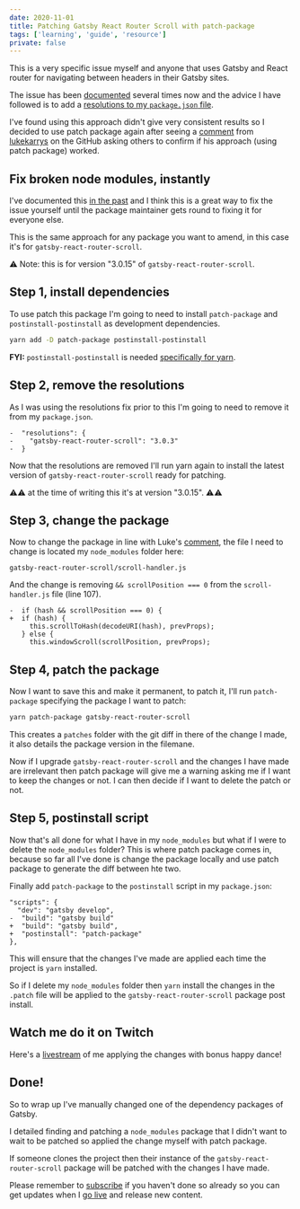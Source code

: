 ```yaml
---
date: 2020-11-01
title: Patching Gatsby React Router Scroll with patch-package
tags: ['learning', 'guide', 'resource']
private: false
---
```


This is a very specific issue myself and anyone that uses Gatsby and
React router for navigating between headers in their Gatsby sites.

The issue has been [documented] several times now and the advice I
have followed is to add a [resolutions to my `package.json` file].

I've found using this approach didn't give very consistent results so
I decided to use patch package again after seeing a [comment] from
[lukekarrys] on the GitHub asking others to confirm if his approach
(using patch package) worked.

## Fix broken node modules, instantly

I've documented this [in the past] and I think this is a great way to
fix the issue yourself until the package maintainer gets round to
fixing it for everyone else.

This is the same approach for any package you want to amend, in this
case it's for `gatsby-react-router-scroll`.

⚠ Note: this is for version "3.0.15" of `gatsby-react-router-scroll`.

## Step 1, install dependencies

To use patch this package I'm going to need to install `patch-package`
and `postinstall-postinstall` as development dependencies.

```bash
yarn add -D patch-package postinstall-postinstall
```

**FYI:** `postinstall-postinstall` is needed [specifically for yarn].

## Step 2, remove the resolutions

As I was using the resolutions fix prior to this I'm going to need to
remove it from my `package.json`.

```git
-  "resolutions": {
-    "gatsby-react-router-scroll": "3.0.3"
-  }
```

Now that the resolutions are removed I'll run yarn again to install
the latest version of `gatsby-react-router-scroll` ready for patching.

⚠⚠ at the time of writing this it's at version "3.0.15". ⚠⚠

## Step 3, change the package

Now to change the package in line with Luke's [comment], the file I
need to change is located my `node_modules` folder here:

```text
gatsby-react-router-scroll/scroll-handler.js
```

And the change is removing `&& scrollPosition === 0` from the
`scroll-handler.js` file (line 107).

```git
-  if (hash && scrollPosition === 0) {
+  if (hash) {
     this.scrollToHash(decodeURI(hash), prevProps);
   } else {
     this.windowScroll(scrollPosition, prevProps);
```

## Step 4, patch the package

Now I want to save this and make it permanent, to patch it, I'll run
`patch-package` specifying the package I want to patch:

```bash
yarn patch-package gatsby-react-router-scroll
```

This creates a `patches` folder with the git diff in there of the
change I made, it also details the package version in the filemane.

Now if I upgrade `gatsby-react-router-scroll` and the changes I have
made are irrelevant then patch package will give me a warning asking
me if I want to keep the changes or not. I can then decide if I want
to delete the patch or not.

## Step 5, postinstall script

Now that's all done for what I have in my `node_modules` but what if I
were to delete the `node_modules` folder? This is where patch package
comes in, because so far all I've done is change the package locally
and use patch package to generate the diff between hte two.

Finally add `patch-package` to the `postinstall` script in my
`package.json`:

```git
"scripts": {
  "dev": "gatsby develop",
-  "build": "gatsby build"
+  "build": "gatsby build",
+  "postinstall": "patch-package"
},
```

This will ensure that the changes I've made are applied each time the
project is `yarn` installed.

So if I delete my `node_modules` folder then `yarn` install the
changes in the `.patch` file will be applied to the
`gatsby-react-router-scroll` package post install.

## Watch me do it on Twitch

Here's a [livestream] of me applying the changes with bonus happy
dance!

## Done!

So to wrap up I've manually changed one of the dependency packages of
Gatsby.

I detailed finding and patching a `node_modules` package that I didn't
want to wait to be patched so applied the change myself with patch
package.

If someone clones the project then their instance of the
`gatsby-react-router-scroll` package will be patched with the changes
I have made.

Please remember to [subscribe] if you haven't done so already so you
can get updates when I [go live] and release new content.

[documented]: https://github.com/gatsbyjs/gatsby/issues/25778
[resolutions to my `package.json` file]:
  https://scottspence.com/2020/02/13/smooth-scroll-toc-gatsby/#not-scrolling-to-id
[comment]:
  https://github.com/gatsbyjs/gatsby/issues/25778#issuecomment-696950384
[lukekarrys]: https://github.com/lukekarrys
[in the past]: https://scottspence.com/2020/05/04/patching-packages/
[specifically for yarn]:
  https://www.npmjs.com/package/patch-package#why-use-postinstall-postinstall-with-yarn
[livestream]: https://www.twitch.tv/videos/777497800?t=00h29m52s
[subscribe]: http://ss10.dev/yt?sub_confirmation=1
[go live]: http://ss10.dev/twitch
